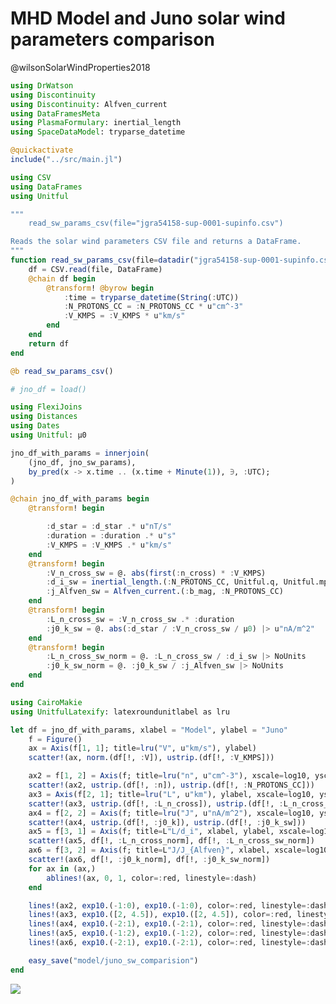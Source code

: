 # MHD Model and Juno solar wind parameters comparison

@wilsonSolarWindProperties2018

```julia
using DrWatson
using Discontinuity
using Discontinuity: Alfven_current
using DataFramesMeta
using PlasmaFormulary: inertial_length
using SpaceDataModel: tryparse_datetime

@quickactivate
include("../src/main.jl")
```

```julia
using CSV
using DataFrames
using Unitful

"""
    read_sw_params_csv(file="jgra54158-sup-0001-supinfo.csv")

Reads the solar wind parameters CSV file and returns a DataFrame.
"""
function read_sw_params_csv(file=datadir("jgra54158-sup-0001-supinfo.csv"))
    df = CSV.read(file, DataFrame)
    @chain df begin
        @transform! @byrow begin
            :time = tryparse_datetime(String(:UTC))
            :N_PROTONS_CC = :N_PROTONS_CC * u"cm^-3"
            :V_KMPS = :V_KMPS * u"km/s"
        end
    end
    return df
end

@b read_sw_params_csv()

# jno_df = load()
```

```julia
using FlexiJoins
using Distances
using Dates
using Unitful: μ0

jno_df_with_params = innerjoin(
    (jno_df, jno_sw_params),
    by_pred(x -> x.time .. (x.time + Minute(1)), ∋, :UTC);
)

@chain jno_df_with_params begin
    @transform! begin

        :d_star = :d_star .* u"nT/s"
        :duration = :duration .* u"s"
        :V_KMPS = :V_KMPS .* u"km/s"
    end
    @transform! begin
        :V_n_cross_sw = @. abs(first(:n_cross) * :V_KMPS)
        :d_i_sw = inertial_length.(:N_PROTONS_CC, Unitful.q, Unitful.mp)
        :j_Alfven_sw = Alfven_current.(:b_mag, :N_PROTONS_CC)
    end
    @transform! begin
        :L_n_cross_sw = :V_n_cross_sw .* :duration
        :j0_k_sw = @. abs(:d_star / :V_n_cross_sw / μ0) |> u"nA/m^2"
    end
    @transform! begin
        :L_n_cross_sw_norm = @. :L_n_cross_sw / :d_i_sw |> NoUnits
        :j0_k_sw_norm = @. :j0_k_sw / :j_Alfven_sw |> NoUnits
    end
end
```

```julia
using CairoMakie
using UnitfulLatexify: latexroundunitlabel as lru

let df = jno_df_with_params, xlabel = "Model", ylabel = "Juno"
    f = Figure()
    ax = Axis(f[1, 1]; title=lru("V", u"km/s"), ylabel)
    scatter!(ax, norm.(df[!, :V]), ustrip.(df[!, :V_KMPS]))

    ax2 = f[1, 2] = Axis(f; title=lru("n", u"cm^-3"), xscale=log10, yscale=log10)
    scatter!(ax2, ustrip.(df[!, :n]), ustrip.(df[!, :N_PROTONS_CC]))
    ax3 = Axis(f[2, 1]; title=lru("L", u"km"), ylabel, xscale=log10, yscale=log10)
    scatter!(ax3, ustrip.(df[!, :L_n_cross]), ustrip.(df[!, :L_n_cross_sw]))
    ax4 = f[2, 2] = Axis(f; title=lru("J", u"nA/m^2"), xscale=log10, yscale=log10)
    scatter!(ax4, ustrip.(df[!, :j0_k]), ustrip.(df[!, :j0_k_sw]))
    ax5 = f[3, 1] = Axis(f; title=L"L/d_i", xlabel, ylabel, xscale=log10, yscale=log10)
    scatter!(ax5, df[!, :L_n_cross_norm], df[!, :L_n_cross_sw_norm])
    ax6 = f[3, 2] = Axis(f; title=L"J/J_{Alfven}", xlabel, xscale=log10, yscale=log10)
    scatter!(ax6, df[!, :j0_k_norm], df[!, :j0_k_sw_norm])
    for ax in (ax,)
        ablines!(ax, 0, 1, color=:red, linestyle=:dash)
    end

    lines!(ax2, exp10.(-1:0), exp10.(-1:0), color=:red, linestyle=:dash)
    lines!(ax3, exp10.([2, 4.5]), exp10.([2, 4.5]), color=:red, linestyle=:dash)
    lines!(ax4, exp10.(-2:1), exp10.(-2:1), color=:red, linestyle=:dash)
    lines!(ax5, exp10.(-1:2), exp10.(-1:2), color=:red, linestyle=:dash)
    lines!(ax6, exp10.(-2:1), exp10.(-2:1), color=:red, linestyle=:dash)

    easy_save("model/juno_sw_comparision")
end
```


![](../figures/model/juno_sw_comparision.png)